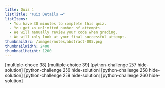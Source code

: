 ```yaml
---
title: Quiz 1
listTitle: "Quiz Details ⟶"
listItems:
  - You have 30 minutes to complete this quiz.
  - You get an unlimited number of attempts.
  - We will manually review your code when grading.
  - We will only look at your final successful attempt.
thumbnailSrc: /images/notes/abstract-005.png
thumbnailWidth: 2400
thumbnailHeight: 1200
---
```


[multiple-choice 38]
[multiple-choice 39]
[python-challenge 257 hide-solution]
[python-challenge 256 hide-solution]
[python-challenge 258 hide-solution]
[python-challenge 259 hide-solution]
[python-challenge 260 hide-solution]
